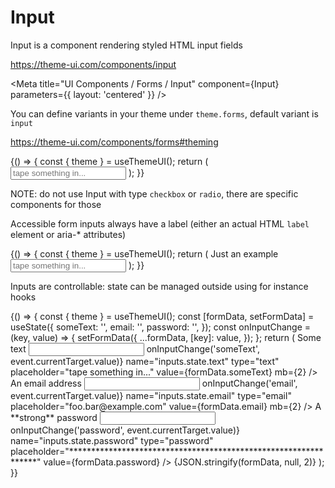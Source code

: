 
# Input

Input is a component rendering styled HTML input fields

https://theme-ui.com/components/input

<Meta title="UI Components / Forms / Input" component={Input} parameters={{ layout: 'centered' }} />

<ArgsTable of={Input} />

You can define variants in your theme under `theme.forms`, default variant is `input`

https://theme-ui.com/components/forms#theming

<Canvas>
  <Story name="Default">
    {() => {
      const { theme } = useThemeUI();
      return (
        <Input
          variant={select('Variant', theme ? Object.keys(theme.forms || {}) : [], 'input')}
          onChange={action('input.default.onChange')}
          name="inputs.default"
          type={select(
            'type',
            ['text', 'email', 'password', 'url', 'tel', 'search', 'number', 'file'],
            'text',
          )}
          placeholder="tape something in..."
          aria-label="just an example"
        />
      );
    }}
  </Story>
</Canvas>

NOTE: do not use Input with type `checkbox` or `radio`, there are specific components for those

Accessible form inputs always have a label (either an actual HTML `label` element or aria-\* attributes)

<Canvas>
  <Story name="Accessibility">
    {() => {
      const { theme } = useThemeUI();
      return (
        <React.Fragment>
          <Label htmlFor="input.accessible">Just an example</Label>
          <Input
            id="input.accessible"
            variant={select('Variant', theme ? Object.keys(theme.forms || {}) : [], 'input')}
            onChange={action('input.accessible.onChange')}
            name="inputs.accessible"
            type={select(
              'type',
              ['text', 'email', 'password', 'url', 'tel', 'search', 'number', 'file'],
              'text',
            )}
            placeholder="tape something in..."
          />
        </React.Fragment>
      );
    }}
  </Story>
</Canvas>

Inputs are controllable: state can be managed outside using for instance hooks

<Canvas>
  <Story name="State">
    {() => {
      const { theme } = useThemeUI();
      const [formData, setFormData] = useState({
        someText: '',
        email: '',
        password: '',
      });
      const onInputChange = (key, value) => {
        setFormData({
          ...formData,
          [key]: value,
        });
      };
      return (
        <React.Fragment>
          <Label htmlFor="inputs.state.text">Some text</Label>
          <Input
            id="inputs.state.text"
            variant={select('Variant', theme ? Object.keys(theme.forms || {}) : [], 'input')}
            onChange={(event) => onInputChange('someText', event.currentTarget.value)}
            name="inputs.state.text"
            type="text"
            placeholder="tape something in..."
            value={formData.someText}
            mb={2}
          />
          <Label htmlFor="inputs.state.email">An email address</Label>
          <Input
            id="inputs.state.email"
            variant={select('Variant', theme ? Object.keys(theme.forms || {}) : [], 'input')}
            onChange={(event) => onInputChange('email', event.currentTarget.value)}
            name="inputs.state.email"
            type="email"
            placeholder="foo.bar@example.com"
            value={formData.email}
            mb={2}
          />
          <Label htmlFor="inputs.state.password">A **strong** password</Label>
          <Input
            id="inputs.state.password"
            variant={select('Variant', theme ? Object.keys(theme.forms || {}) : [], 'input')}
            onChange={(event) => onInputChange('password', event.currentTarget.value)}
            name="inputs.state.password"
            type="password"
            placeholder="****************************************************************"
            value={formData.password}
          />
          <Divider />
          <Styled.pre>{JSON.stringify(formData, null, 2)}</Styled.pre>
        </React.Fragment>
      );
    }}
  </Story>
</Canvas>

